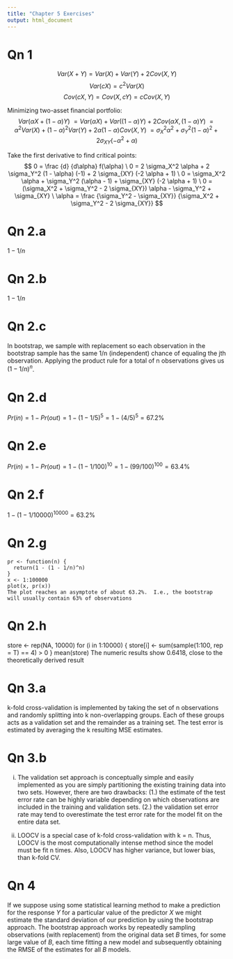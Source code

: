 ```yaml
---
title: "Chapter 5 Exercises"
output: html_document
---
```


# Qn 1
$$ Var(X+Y) = Var(X) + Var(Y) + 2 Cov(X,Y) $$ 
$$ Var(cX) = c^2 Var(X) $$
$$ Cov(cX,Y) = Cov(X,cY) = c Cov(X,Y) $$

Minimizing two-asset financial portfolio: $$ Var(\alpha X + (1 - \alpha)Y) \ = Var(\alpha X) + Var((1 - \alpha) Y) + 2 Cov(\alpha X, (1 - \alpha) Y) \ = \alpha^2 Var(X) + (1 - \alpha)^2 Var(Y) + 2 \alpha (1 - \alpha) Cov(X, Y) \ = \sigma_X^2 \alpha^2 + \sigma_Y^2 (1 - \alpha)^2 + 2 \sigma_{XY} (-\alpha^2 + \alpha) $$

Take the first derivative to find critical points: $$ 0 = \frac {d} {d\alpha} f(\alpha) \ 0 = 2 \sigma_X^2 \alpha + 2 \sigma_Y^2 (1 - \alpha) (-1) + 2 \sigma_{XY} (-2 \alpha + 1) \ 0 = \sigma_X^2 \alpha + \sigma_Y^2 (\alpha - 1) + \sigma_{XY} (-2 \alpha + 1) \ 0 = (\sigma_X^2 + \sigma_Y^2 - 2 \sigma_{XY}) \alpha - \sigma_Y^2 + \sigma_{XY} \ \alpha = \frac {\sigma_Y^2 - \sigma_{XY}} {\sigma_X^2 + \sigma_Y^2 - 2 \sigma_{XY}} $$

# Qn 2.a
$1 - 1/n$

# Qn 2.b
$1 - 1/n$

# Qn 2.c
In bootstrap, we sample with replacement so each observation in the bootstrap sample has the same 1/n (independent) chance of equaling the jth observation. Applying the product rule for a total of n observations gives us $(1 - 1/n)^n$.

# Qn 2.d
$Pr(in) = 1 - Pr(out) = 1 - (1 - 1/5)^5 = 1 - (4/5)^5 = 67.2\%$

# Qn 2.e
$Pr(in) = 1 - Pr(out) = 1 - (1 - 1/100)^{10} = 1 - (99/100)^{100} = 63.4\%$

# Qn 2.f
$1 - (1 - 1/10000)^{10000} = 63.2\%$

# Qn 2.g
```
pr <- function(n) {
  return(1 - (1 - 1/n)^n)
}
x <- 1:100000
plot(x, pr(x))
The plot reaches an asymptote of about 63.2%.  I.e., the bootstrap will usually contain 63% of observations
```

# Qn 2.h
store <- rep(NA, 10000)
for (i in 1:10000) {
  store[i] <- sum(sample(1:100, rep = T) == 4) > 0
}
mean(store)
The numeric results show 0.6418, close to the theoretically derived result

# Qn 3.a
k-fold cross-validation is implemented by taking the set of n observations and randomly splitting into k non-overlapping groups. Each of these groups acts as a validation set and the remainder as a training set. The test error is estimated by averaging the k resulting MSE estimates.

# Qn 3.b
i. The validation set approach is conceptually simple and easily implemented as you are simply partitioning the existing training data into two sets. However, there are two drawbacks: (1.) the estimate of the test error rate can be highly variable depending on which observations are included in the training and validation sets. (2.) the validation set error rate may tend to overestimate the test error rate for the model fit on the entire data set.

ii. LOOCV is a special case of k-fold cross-validation with k = n. Thus, LOOCV is the most computationally intense method since the model must be fit n times. Also, LOOCV has higher variance, but lower bias, than k-fold CV.

# Qn 4
If we suppose using some statistical learning method to make a prediction for the response $Y$ for a particular value of the predictor $X$ we might estimate the standard deviation of our prediction by using the bootstrap approach. The bootstrap approach works by repeatedly sampling observations (with replacement) from the original data set $B$ times, for some large value of $B$, each time fitting a new model and subsequently obtaining the RMSE of the estimates for all $B$ models.

